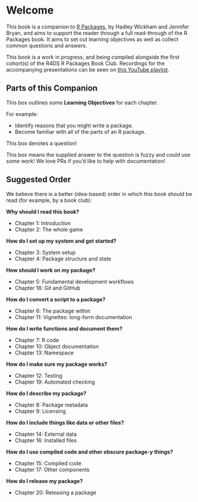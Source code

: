 
# Welcome {-}

This book is a companion to [R Packages](https://r-pkgs.org/), by Hadley Wickham and Jennifer Bryan, and aims to support the reader through a full read-through of the R Packages book. It aims to set out learning objectives as well as collect common questions and answers.

This book is a work in progress, and being compiled alongside the first cohort(s) of the R4DS R Packages Book Club. Recordings for the accompanying presentations can be seen on [this YouTube playlist](https://www.youtube.com/playlist?list=PL3x6DOfs2NGiXMln8bxY7e0XgA5z1cp-8).

## Parts of this Companion {-}

:::LO
This box outlines some **Learning Objectives** for each chapter.

For example:

- Identify reasons that you might write a package.
- Become familiar with all of the parts of an R package.
:::

:::question
This box denotes a question!
:::

:::TODO
This box means the supplied answer to the question is fuzzy and could use some work! We love PRs if you'd like to help with documentation!
:::


## Suggested Order {-}

We believe there is a better (idea-based) order in which this book should be read (for example, by a book club):

**Why should I read this book?**

* Chapter 1: Introduction
* Chapter 2: The whole game

**How do I set up my system and get started?**

* Chapter 3: System setup
* Chapter 4: Package structure and state

**How should I work on my package?**

* Chapter 5: Fundamental development workflows
* Chapter 18: Git and GitHub

**How do I convert a script to a package?**

* Chapter 6: The package within
* Chapter 11: Vignettes: long-form documentation

**How do I write functions and document them?**

* Chapter 7: R code
* Chapter 10: Object documentation
* Chapter 13: Namespace

**How do I make sure my package works?**

* Chapter 12: Testing
* Chapter 19: Automated checking

**How do I describe my package?**

* Chapter 8: Package metadata
* Chapter 9: Licensing

**How do I include things like data or other files?**

* Chapter 14: External data
* Chapter 16: Installed files

**How do I use compiled code and other obscure package-y things?**

* Chapter 15: Compiled code
* Chapter 17: Other components

**How do I release my package?**

* Chapter 20: Releasing a package
